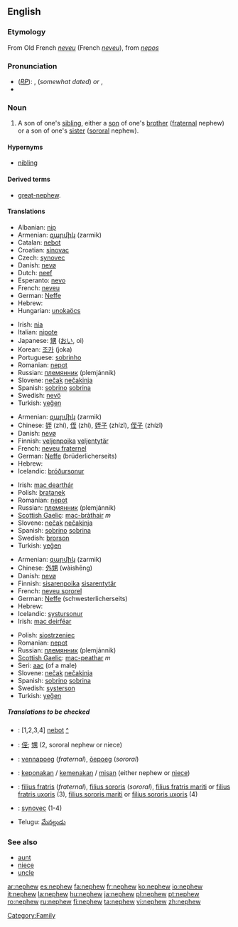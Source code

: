 ==English==

===Etymology===
From Old French ''[[neveu]]'' (French ''[[neveu]]''), from {{L.}} ''[[nepos]]''

===Pronunciation===
*(''[[RP]]''): {{IPA|/ˈnɛv.ju/}}, {{SAMPA|/nEvju/}} (''somewhat dated'') ''or'' {{IPA|/ˈnɛf.ju/}}, {{SAMPA|/nEfju/}}
*{{audio|en-us-nephew.ogg|Audio (US)}}

===Noun===
{{en-noun}}

# A son of one's [[sibling]], either a [[son]] of one's [[brother]] ([[fraternal]] nephew) or a son of one's [[sister]] ([[sororal]] nephew).

====Hypernyms====
*[[nibling]]

====Derived terms====
*[[great-nephew]].

====Translations====
{{trans-top|fraternal or sororal nephew}}
*Albanian: [[nip]] {{m}}
*Armenian: [[զարմիկ]] (zarmik)
*Catalan: [[nebot]] {{m}}
*Croatian: [[sinovac]]
*Czech: [[synovec]] {{m}}
*Danish: [[nevø]] {{c}}
*Dutch: [[neef]]
*Esperanto: [[nevo]]
*French: [[neveu]] {{m}}
*German: [[Neffe]] {{m}}
*Hebrew: {{he-translation|אחיין|akhyán}} {{m}}
*Hungarian: [[unoka]][[öcs]]
{{trans-mid}}
*Irish: [[nia]] {{m}}
*Italian: [[nipote]] {{m}}
*Japanese: [[甥]] ([[おい]], oi)
*Korean: [[조카]] (joka)
*Portuguese: [[sobrinho]] {{m}}
*Romanian: [[nepot]] {{m}}
*Russian: [[племянник]] (plemjánnik) {{m}}
*Slovene: [[nečak]] {{m}} [[nečakinja]] {{f}}
*Spanish: [[sobrino]] {{m}} [[sobrina]] {{f}}
*Swedish: [[nevö]] {{c}}
*Turkish: [[yeğen]]
{{trans-bottom}}

{{trans-top|fraternal nephew}}
*Armenian: [[զարմիկ]] (zarmik)
*Chinese: [[姪]] (zhí), [[侄]] (zhí), [[姪子]] (zhízǐ), [[侄子]] (zhízǐ)
*Danish: [[nevø]] {{c}}
*Finnish: [[veljenpoika]] {{m}} [[veljentytär]] {{f}}
*French: [[neveu fraternel]] {{m}}
*German: [[Neffe]] (brüderlicherseits) {{m}}
*Hebrew: {{he-translation|אחיין|akhyán}} {{m}}
*Icelandic: [[bróðursonur]] {{m}}
{{trans-mid}}
*Irish: [[mac dearthár]] {{m}}
*Polish: [[bratanek]] {{m}}
*Romanian: [[nepot]] {{m}}
*Russian: [[племянник]] (plemjánnik) {{m}}
*[[Scottish Gaelic]]: [[mac-bràthair]] ''m''
*Slovene: [[nečak]] {{m}} [[nečakinja]] {{f}}
*Spanish: [[sobrino]] {{m}} [[sobrina]] {{f}}
*Swedish: [[brorson]] {{c}}
*Turkish: [[yeğen]]
{{trans-bottom}}

{{trans-top|sororal nephew}}
*Armenian: [[զարմիկ]] (zarmik)
*Chinese: [[外甥]] (wàishēng)
*Danish: [[nevø]] {{c}}
*Finnish: [[sisarenpoika]] {{m}} [[sisarentytär]] {{f}}
*French: [[neveu sororel]] {{m}}
*German: [[Neffe]] (schwesterlicherseits) {{m}}
*Hebrew: {{he-translation|אחיין|akhyán}} {{m}}
*Icelandic: [[systursonur]] {{m}}
*Irish: [[mac deirféar]]
{{trans-mid}}
*Polish: [[siostrzeniec]] {{m}}
*Romanian: [[nepot]] {{m}}
*Russian: [[племянник]] (plemjánnik) {{m}}
*[[Scottish Gaelic]]: [[mac-peathar]] ''m''
*Seri: [[aac]] (of a male)
*Slovene: [[nečak]] {{m}} [[nečakinja]] {{f}}
*Spanish: [[sobrino]] {{m}} [[sobrina]] {{f}}
*Swedish: [[systerson]] {{c}}
*Turkish: [[yeğen]]
{{trans-bottom}}

=====Translations to be checked=====
{{checktrans}}
*{{ttbc|Catalan}}: [1,2,3,4] [[nebot]] {{m}} [[:ca:nebot|^]] 
*{{ttbc|CJKV Characters}}: [[侄]]; [[甥]] (2, sororal nephew or niece)
*{{ttbc|Estonian}}: [[vennapoeg]] (''fraternal''), [[õepoeg]] (''sororal'')
*{{ttbc|Indonesian}}: [[keponakan]] / [[kemenakan]] / [[misan]] (either nephew or [[niece]])
*{{ttbc|Latin}}: [[filius fratris]] (''fraternal''), [[filius sororis]] (''sororal''), [[filius fratris mariti]] or [[filius fratris uxoris]] (3), [[filius sororis mariti]] or [[filius sororis uxoris]] (4)
*{{ttbc|Slovak}}: [[synovec]] {{m}} (1-4)
*Telugu: [[మేనల్లుడు]]

===See also===
*[[aunt]]
*[[niece]]
*[[uncle]]

[[Category:Family]]

[[ar:nephew]]
[[es:nephew]]
[[fa:nephew]]
[[fr:nephew]]
[[ko:nephew]]
[[io:nephew]]
[[it:nephew]]
[[la:nephew]]
[[hu:nephew]]
[[ja:nephew]]
[[pl:nephew]]
[[pt:nephew]]
[[ro:nephew]]
[[ru:nephew]]
[[fi:nephew]]
[[ta:nephew]]
[[vi:nephew]]
[[zh:nephew]]